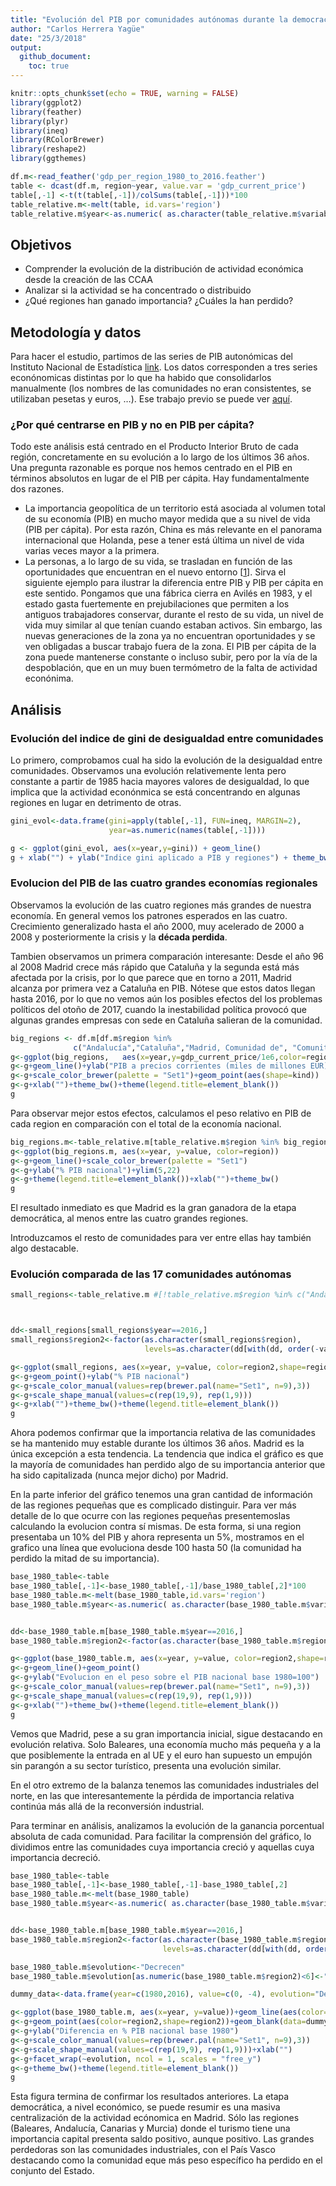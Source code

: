 ```yaml
---
title: "Evolución del PIB por comunidades autónomas durante la democracia. Análisis técnico"
author: "Carlos Herrera Yagüe"
date: "25/3/2018"
output:
  github_document:
    toc: true
---
```


```r
knitr::opts_chunk$set(echo = TRUE, warning = FALSE)
library(ggplot2)
library(feather)
library(plyr)
library(ineq)
library(RColorBrewer)
library(reshape2)
library(ggthemes)

df.m<-read_feather('gdp_per_region_1980_to_2016.feather')
table <- dcast(df.m, region~year, value.var = 'gdp_current_price')
table[,-1] <-t(t(table[,-1])/colSums(table[,-1]))*100
table_relative.m<-melt(table, id.vars='region')
table_relative.m$year<-as.numeric( as.character(table_relative.m$variable))
```

## Objetivos
- Comprender la evolución de la distribución de actividad económica desde la creación de las CCAA
- Analizar si la actividad se ha concentrado o distribuido
- ¿Qué regiones han ganado importancia? ¿Cuáles la han perdido?

## Metodología y datos 
Para hacer el estudio, partimos de las series de PIB autonómicas  del Instituto Nacional de Estadística [link](/raw-data). Los datos corresponden a tres series econónomicas distintas por lo que ha habido que consolidarlos manualmente (los nombres de las comunidades no eran consistentes, se utilizaban pesetas y euros, ...). Ese trabajo previo se puede ver [aquí](data-prep.md).

### ¿Por qué centrarse en PIB y no en PIB per cápita?
Todo este análisis está centrado en el Producto Interior Bruto de cada región, concretamente en su evolución a lo largo de los últimos 36 años. Una pregunta razonable es porque nos hemos centrado en el PIB en términos absolutos en lugar de el PIB per cápita. Hay fundamentalmente dos razones. 

- La importancia geopolítica de un territorio está asociada al volumen total de su economía (PIB) en mucho mayor medida que a su nivel de vida (PIB per cápita). Por esta razón, China es más relevante en el panorama internacional que Holanda, pese a tener está última un nivel de vida varias veces mayor a la primera. 
- La personas, a lo largo de su vida, se trasladan en función de las oportunidades que encuentran en el nuevo entorno [[1](https://arxiv.org/ftp/arxiv/papers/1111/1111.0586.pdf)]. Sirva el siguiente ejemplo para ilustrar la diferencia entre PIB y PIB per cápita en este sentido. Pongamos que una fábrica cierra en Avilés en 1983, y el estado gasta fuertemente en prejubilaciones que permiten a los antiguos trabajadores conservar, durante el resto de su vida, un nivel de vida muy similar al que tenían cuando estaban activos. Sin embargo, las nuevas generaciones de la zona ya no encuentran oportunidades y se ven obligadas a buscar trabajo fuera de la zona. El PIB per cápita de la zona puede mantenerse constante o incluso subir, pero por la vía de la despoblación, que en un muy buen termómetro de la falta de actividad econónima.


## Análisis
### Evolución del indice de gini de desigualdad entre comunidades

Lo primero, comprobamos cual ha sido la evolución de la desigualdad entre comunidades. Observamos una evolución relativemente lenta pero constante a partir de 1985 hacia mayores valores de desigualdad, lo que implica que la actividad econónmica se está concentrando en algunas regiones en lugar en detrimento de otras.

```r
gini_evol<-data.frame(gini=apply(table[,-1], FUN=ineq, MARGIN=2), 
                      year=as.numeric(names(table[,-1])))

g <- ggplot(gini_evol, aes(x=year,y=gini)) + geom_line() 
g + xlab("") + ylab("Indice gini aplicado a PIB y regiones") + theme_bw()
```



### Evolucion del PIB de las cuatro grandes economías regionales

Observamos la evolución de las cuatro regiones más grandes de nuestra economía. En general vemos los patrones esperados en las cuatro. Crecimiento generalizado hasta el año 2000, muy acelerado de 2000 a 2008 y posteriormente la crisis y la **década perdida**.

Tambien observamos un primera comparación interesante: Desde el año 96 al 2008 Madrid crece más rápido que Cataluña y la segunda está más afectada  por la crisis, por lo que parece que en torno a 2011, Madrid alcanza por primera vez a Cataluña en PIB. Nótese que estos datos llegan hasta 2016, por lo que no vemos aún los posibles efectos del los problemas políticos del otoño de 2017, cuando la inestabilidad política provocó que algunas grandes empresas con sede en Cataluña salieran de la comunidad. 


```r

big_regions <- df.m[df.m$region %in% 
              c("Andalucía","Cataluña","Madrid, Comunidad de", "Comunitat Valenciana"),]
g<-ggplot(big_regions,   aes(x=year,y=gdp_current_price/1e6,color=region))
g<-g+geom_line()+ylab("PIB a precios corrientes (miles de millones EUR)")
g<-g+scale_color_brewer(palette = "Set1")+geom_point(aes(shape=kind))
g<-g+xlab("")+theme_bw()+theme(legend.title=element_blank())
g
```

Para observar mejor estos efectos, calculamos el peso relativo en PIB de cada region en comparación con el total de la economía nacional.

```r
big_regions.m<-table_relative.m[table_relative.m$region %in% big_regions$region,]
g<-ggplot(big_regions.m, aes(x=year, y=value, color=region))
g<-g+geom_line()+scale_color_brewer(palette = "Set1")
g<-g+ylab("% PIB nacional")+ylim(5,22)
g<-g+theme(legend.title=element_blank())+xlab("")+theme_bw()
g
```
El resultado inmediato es que Madrid es la gran ganadora de la etapa democrática, al menos entre las cuatro grandes regiones. 

Introduzcamos el resto de comunidades para ver entre ellas hay también algo destacable. 


### Evolución comparada de las 17 comunidades autónomas 
```r
small_regions<-table_relative.m #[!table_relative.m$region %in% c("Andalucía","Cataluña","Madrid, Comunidad de", "Comunitat //Valenciana"),]



dd<-small_regions[small_regions$year==2016,]
small_regions$region2<-factor(as.character(small_regions$region), 
                              levels=as.character(dd[with(dd, order(-value)), ]$region))

g<-ggplot(small_regions, aes(x=year, y=value, color=region2,shape=region2))+geom_line()
g<-g+geom_point()+ylab("% PIB nacional")
g<-g+scale_color_manual(values=rep(brewer.pal(name="Set1", n=9),3))
g<-g+scale_shape_manual(values=c(rep(19,9), rep(1,9)))
g<-g+xlab("")+theme_bw()+theme(legend.title=element_blank())
g
```

Ahora podemos confirmar que la importancia relativa de las comunidades se ha mantenido muy estable durante los últimos 36 años. Madrid es la única excepción a esta tendencia. La tendencia que indica el gráfico es que la mayoría de comunidades han perdido algo de su importancia anterior que ha sido capitalizada (nunca mejor dicho) por Madrid. 

En la parte inferior del gráfico tenemos una gran cantidad de información de las regiones pequeñas que es complicado distinguir. Para ver más detalle de lo que ocurre con las regiones pequeñas presentemoslas calculando la evolucion contra sí mismas. De esta forma, si una region presentaba un 10% del PIB y ahora representa un 5%, mostramos en el grafico una línea que evoluciona desde 100 hasta 50 (la comunidad ha perdido la mitad de su importancia). 

```r
base_1980_table<-table
base_1980_table[,-1]<-base_1980_table[,-1]/base_1980_table[,2]*100
base_1980_table.m<-melt(base_1980_table,id.vars='region')
base_1980_table.m$year<-as.numeric( as.character(base_1980_table.m$variable))


dd<-base_1980_table.m[base_1980_table.m$year==2016,]
base_1980_table.m$region2<-factor(as.character(base_1980_table.m$region), levels=as.character(dd[with(dd, order(-value)), ]$region))

g<-ggplot(base_1980_table.m, aes(x=year, y=value, color=region2,shape=region2))
g<-g+geom_line()+geom_point()
g<-g+ylab("Evolucion en el peso sobre el PIB nacional base 1980=100")
g<-g+scale_color_manual(values=rep(brewer.pal(name="Set1", n=9),3))
g<-g+scale_shape_manual(values=c(rep(19,9), rep(1,9)))
g<-g+xlab("")+theme_bw()+theme(legend.title=element_blank())
g
```
Vemos que Madrid, pese a su gran importancia inicial, sigue destacando en evolución relativa. Solo Baleares, una economía mucho más pequeña y a la que posiblemente la entrada en al UE y el euro han supuesto un empujón sin parangón a su sector turístico, presenta una evolución similar. 

En el otro extremo de la balanza tenemos las comunidades industriales del norte, en las que interesantemente la pérdida de importancia relativa continúa más allá de la reconversión industrial.

Para terminar en análisis, analizamos la evolución de la ganancia porcentual absoluta de cada comunidad. Para facilitar la comprensión del gráfico, lo dividimos entre las comunidades cuya importancia creció y aquellas cuya importancia decreció.

```r
base_1980_table<-table
base_1980_table[,-1]<-base_1980_table[,-1]-base_1980_table[,2]
base_1980_table.m<-melt(base_1980_table)
base_1980_table.m$year<-as.numeric( as.character(base_1980_table.m$variable))


dd<-base_1980_table.m[base_1980_table.m$year==2016,]
base_1980_table.m$region2<-factor(as.character(base_1980_table.m$region), 
                                  levels=as.character(dd[with(dd, order(-value)), ]$region))

base_1980_table.m$evolution<-"Decrecen"
base_1980_table.m$evolution[as.numeric(base_1980_table.m$region2)<6]<-"Crecen"

dummy_data<-data.frame(year=c(1980,2016), value=c(0, -4), evolution="Decrecen")

g<-ggplot(base_1980_table.m, aes(x=year, y=value))+geom_line(aes(color=region2,shape=region2))
g<-g+geom_point(aes(color=region2,shape=region2))+geom_blank(data=dummy_data,color='black')
g<-g+ylab("Diferencia en % PIB nacional base 1980")
g<-g+scale_color_manual(values=rep(brewer.pal(name="Set1", n=9),3)) 
g<-g+scale_shape_manual(values=c(rep(19,9), rep(1,9)))+xlab("")
g<-g+facet_wrap(~evolution, ncol = 1, scales = "free_y")
g<-g+theme_bw()+theme(legend.title=element_blank())
g

```

Esta figura termina de confirmar los resultados anteriores. La etapa democrática, a nivel económico, se puede resumir es una masiva centralización de la actividad ecónomica en Madrid. Sólo las regiones (Baleares, Andalucía, Canarias y Murcia) donde el turismo tiene una importancia capital presenta saldo positivo, aunque positivo. Las grandes perdedoras son las comunidades industriales, con el País Vasco destacando como la comunidad eque más peso específico ha perdido en el conjunto del Estado. 



